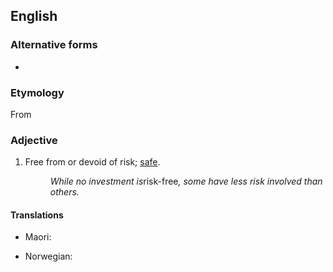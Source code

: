 {{also|riskfree}}

==English==

===Alternative forms===
* {{l|en|riskfree}}

===Etymology===
From {{suffix|en|risk|free}}

===Adjective===
{{en-adj|-}}

# Free from or devoid of risk; [[safe]].
#: ''While no investment is ''risk-free'', some have less risk involved than others.''

====Translations====
{{trans-top|safe}}
* Maori: {{t|mi|haumaru}}
{{trans-mid}}
* Norwegian: {{t|no|farefri}}
{{trans-bottom}}